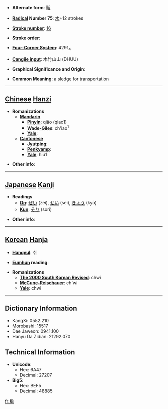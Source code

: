 * '''Alternate form''': [[鞒]]

* '''[[Wiktionary:Chinese radical index| Radical]] Number 75''': [[Wiktionary:Chinese radical index 木|木]]+12 strokes

* '''[[Wiktionary:Chinese total strokes index|Stroke number]]''': [[Wiktionary:Chinese total strokes index 16|16]]

* '''Stroke order''': 

* '''[[Wiktionary:Chinese four corner index|Four-Corner System]]''': 4291<sub>4</sub>

* '''[[Wiktionary:Chinese Cangjie index|Cangjie input]]''': 木竹山山 (DHUU)

* '''Graphical Significance and Origin''': 

* '''Common Meaning''': a sledge for transportation

----

== [[Chinese]] [[Hanzi]] ==

* '''Romanizations'''
** '''[[Mandarin]]'''
*** '''[[Pinyin]]''': qiāo (qiao1)
*** '''[[Wade-Giles]]''': ch'iao<sup>1</sup>
*** '''[[Yale]]''': 
** '''[[Cantonese]]'''
*** '''[[Jyutping]]''':
*** '''[[Penkyamp]]''': 
*** '''[[Yale]]''': hiu1

* '''Other info''': 

----

== [[Japanese]] [[Kanji]] ==

* '''Readings'''
** '''[[On]]''': [[ぜい]] (zei), [[せい]] (sei), [[きょう]] (kyō)
** '''[[Kun]]''': [[そり]] (sori)

* '''Other info''':  

----

== [[Korean]] [[Hanja]] ==

* '''[[Hangeul]]''': 취

* '''[[Eumhun]] reading''': 

* '''Romanizations'''
** '''[[The 2000 South Korean Revised Romanization|The 2000 South Korean Revised]]''': chwi
** '''[[McCune-Reischauer]]''': ch'wi
** '''[[Yale]]''': chwi

----

== Dictionary Information ==

* KangXi: 0552.210
* Morobashi: 15517
* Dae Jaweon: 0941.100
* Hanyu Da Zidian: 21292.070

== Technical Information ==

* '''Unicode''':
** Hex: 6A47
** Decimal: 27207
* '''Big5''':
** Hex: BEF5
** Decimal: 48885

[[fr:橇]]